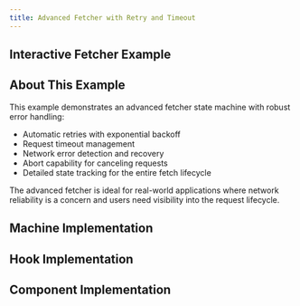 ```yaml
---
title: Advanced Fetcher with Retry and Timeout
---
```



## Interactive Fetcher Example

<div className="not-content">
  <FetcherExample client:visible />
</div>

## About This Example

This example demonstrates an advanced fetcher state machine with robust error handling:

- Automatic retries with exponential backoff
- Request timeout management
- Network error detection and recovery
- Abort capability for canceling requests
- Detailed state tracking for the entire fetch lifecycle

The advanced fetcher is ideal for real-world applications where network reliability is a concern and users need visibility into the request lifecycle.

## Machine Implementation

<CodeBlock lang="typescript" code={machineCode} />

## Hook Implementation

<CodeBlock lang="typescript" code={hooksCode} />

## Component Implementation 

<CodeBlock lang="tsx" code={viewCode} />

<CardGrid>
  <LinkCard title="Basic Fetcher Example" href="/examples/fetcher-basic/" />
  <LinkCard title="Learn About State Effects" href="/guides/effects/" />
</CardGrid>
